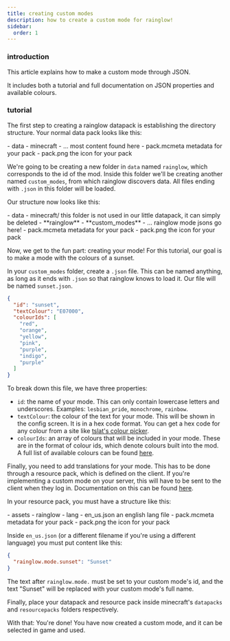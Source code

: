 ```yaml
---
title: creating custom modes
description: how to create a custom mode for rainglow!
sidebar:
  order: 1
---
```



### introduction

This article explains how to make a custom mode through JSON.

It includes both a tutorial and full documentation on JSON properties and available colours.

### tutorial

The first step to creating a rainglow datapack is establishing the directory structure. Your normal data pack looks like this:

<FileTree>
- data
  - minecraft
    - ... most content found here
- pack.mcmeta metadata for your pack
- pack.png the icon for your pack
</FileTree>

We're going to be creating a new folder in `data` named `rainglow`, which corresponds to the id of the mod. Inside this folder we'll be creating another named `custom_modes`, from which rainglow discovers data. All files ending with `.json` in this folder will be loaded.

Our structure now looks like this:

<FileTree>
- data
  - minecraft/ this folder is not used in our little datapack, it can simply be deleted
  - **rainglow**
    - **custom_modes**
      - ... rainglow mode jsons go here!
- pack.mcmeta metadata for your pack
- pack.png the icon for your pack
</FileTree>

Now, we get to the fun part: creating your mode! For this tutorial, our goal is to make a mode with the colours of a sunset.

In your `custom_modes` folder, create a `.json` file. This can be named anything, as long as it ends with `.json` so that rainglow knows to load it. Our file will be named `sunset.json`.

```json
{
  "id": "sunset",
  "textColour": "E07000",
  "colourIds": [
    "red",
    "orange",
    "yellow",
    "pink",
    "purple",
    "indigo",
    "purple"
  ]
}
```

To break down this file, we have three properties:

- `id`: the name of your mode. This can only contain lowercase letters and underscores. Examples: `lesbian_pride`, `monochrome`, `rainbow`.
- `textColour`: the colour of the text for your mode. This will be shown in the config screen. It is in a hex code format. You can get a hex code for any colour from a site like [tslat's colour picker](http://tslat.net/minitools/colourpicker/index.html).
- `colourIds`: an array of colours that will be included in your mode. These are in the format of colour ids, which denote colours built into the mod. A full list of available colours can be found [here](/rainglow/reference/#available-colours).

Finally, you need to add translations for your mode. This has to be done through a resource pack, which is defined on the client. If you're implementing a custom mode on your server, this will have to be sent to the client when they log in. Documentation on this can be found [here](https://minecraft.wiki/w/Tutorials/Creating_a_resource_pack).

In your resource pack, you must have a structure like this:

<FileTree>
- assets
  - rainglow
    - lang
      - en_us.json an english lang file
- pack.mcmeta metadata for your pack
- pack.png the icon for your pack
</FileTree>

Inside `en_us.json` (or a different filename if you're using a different language) you must put content like this:

```json
{
  "rainglow.mode.sunset": "Sunset"
}
```

The text after `rainglow.mode.` must be set to your custom mode's id, and the text "Sunset" will be replaced with your custom mode's full name.

Finally, place your datapack and resource pack inside minecraft's `datapacks` and `resourcepacks` folders respectively.

With that: You're done! You have now created a custom mode, and it can be selected in game and used.
